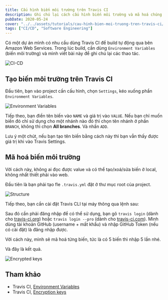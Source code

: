 ```yaml
---
title: Cấu hình biến môi trường trên Travis CI
description: Ghi chú lại cách cấu hình biến môi trường và mã hoá chúng.
pubDate: 2020-05-24
cover: "../../assets/tutorials/cau-hinh-bien-moi-truong-tren-travis-ci/ci-cd.png"
tags: ["CI/CD", "Software Engineering"]
---
```


Có một dự án mình có nhu cầu dùng Travis CI để build tự động qua bên Amazon Web Services. Trong lúc build, cần dùng `Environment Variables` (biến môi trường) và mình viết bài này để ghi chú lại các thao tác.

![CI-CD](../../assets/tutorials/cau-hinh-bien-moi-truong-tren-travis-ci/ci-cd.png)

## Tạo biến môi trường trên Travis CI

Đầu tiên, bạn vào project cần cấu hình, chọn `Settings`, kéo xuống phần `Environment Variables`.

![Environment Variables](../../assets/tutorials/cau-hinh-bien-moi-truong-tren-travis-ci/environment-variables.png)

Tiếp theo, bạn điền tên biến vào `NAME` và giá trị vào `VALUE`. Nếu bạn chỉ muốn biến đó chỉ sử dụng cho một nhánh nào đó thì chọn tên nhánh ở phần `BRANCH`, không thì chọn **All branches**. Và nhấn `ADD`.

Lưu ý một chút, nếu bạn tạo tên biến bằng cách này thì bạn vẫn thấy được giá trị khi vào Travis Settings.

## Mã hoá biến môi trường

Với cách này, không ai đọc được value và có thể tạo/xoá/sửa biến ở local, không nhất thiết phải vào web.

Đầu tiên là bạn phải tạo fle `.travis.yml` đặt ở thư mục root của project.

![Structure](../../assets/tutorials/cau-hinh-bien-moi-truong-tren-travis-ci/structure-folder.png)

Tiếp theo, bạn cần cài đặt Travis CLI tại máy thông qua lệnh sau:

Sau đó cần phải đăng nhập để có thể sử dụng, bạn gõ `travis login` (dành cho [travis-ci.org](https://travis-ci.org)) hoặc `travis login --pro` (dành cho [travis-ci.com](https://travis-ci.com)). Mình dùng tài khoản GitHub (username + mất khẩu) và nhập GitHub Token (nếu có cài đặt) là đăng nhập được.

Với cách này, mình sẽ mã hoá từng biến, tức là có 5 biến thì nhập 5 lần nhé.

Và đây là kết quả.

![Encrypted keys](../../assets/tutorials/cau-hinh-bien-moi-truong-tren-travis-ci/encrypted-keys.png)

## Tham khảo

- Travis CI, [Environment Variables](https://docs.travis-ci.com/user/environment-variables)
- Travis CI, [Encryption keys](https://docs.travis-ci.com/user/encryption-keys#usage)
